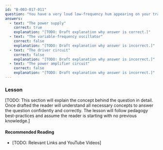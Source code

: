 ```yaml
---
id: "B-003-017-011"
question: "You have a very loud low-frequency hum appearing on your transmission. In what part of the transmitter would you first look for the trouble?"
answers:
  - text: "The power supply"
    correct: true
    explanation: "[TODO: Draft explanation why answer is correct.]"
  - text: "The variable-frequency oscillator"
    correct: false
    explanation: "[TODO: Draft explanation why answer is incorrect.]"
  - text: "The driver circuit"
    correct: false
    explanation: "[TODO: Draft explanation why answer is incorrect.]"
  - text: "The power amplifier circuit"
    correct: false
    explanation: "[TODO: Draft explanation why answer is incorrect.]"
---
```


### Lesson

[TODO: This section will explain the concept behind the question in detail. Once drafted the reader will understand all necessary concepts to answer the question confidently and correctly. The lesson will follow pedagogy best-practices and assume the reader is starting with no previous knowledge.]

#### Recommended Reading

- [TODO: Relevant Links and YouTube Videos]
